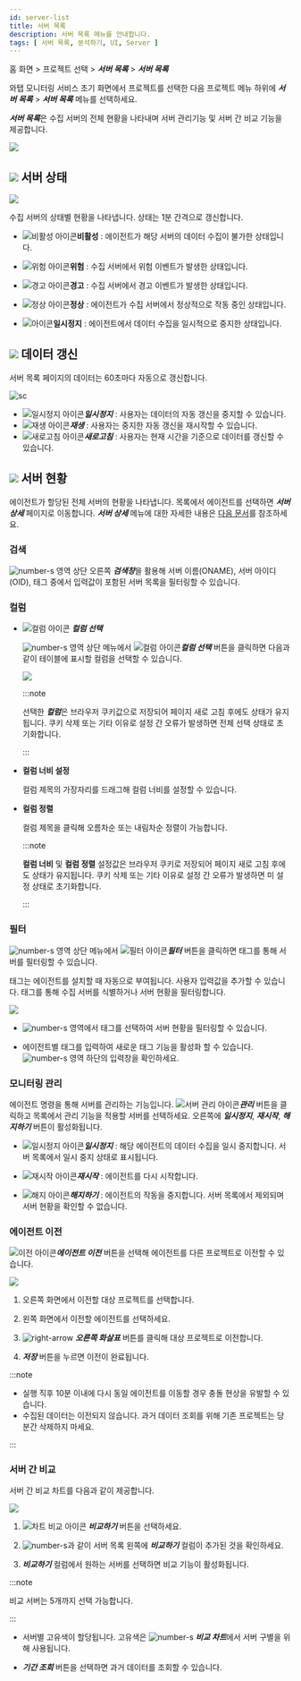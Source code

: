```yaml
---
id: server-list
title: 서버 목록
description: 서버 목록 메뉴를 안내합니다. 
tags: [ 서버 목록, 분석하기, UI, Server ]
---
```


홈 화면 > 프로젝트 선택 > ***서버 목록*** > ***서버 목록***

와탭 모니터링 서비스 초기 화면에서 프로젝트를 선택한 다음 프로젝트 메뉴 하위에 ***서버 목록*** > ***서버 목록*** 메뉴를 선택하세요. 

***서버 목록***은 수집 서버의 전체 현황을 나타내며 서버 관리기능 및 서버 간 비교 기능을 제공합니다.

![](/img/server-list.png)

## ![](/img/number-01.png) 서버 상태

![](https://img.whatap.io/media/images/Screenshot_2021-03-17_server_14861_-_Server_Monitoring24.png)

수집 서버의 상태별 현황을 나타냅니다. 상태는 1분 간격으로 갱신합니다.

* ![비활성 아이콘](/img/ico-disable-agent.svg)**비활성** : 에이전트가 해당 서버의 데이터 수집이 불가한 상태입니다.

* ![위험 아이콘](/img/ic-warning-critical.svg)**위험** : 수집 서버에서 위험 이벤트가 발생한 상태입니다.

* ![경고 아이콘](/img/ic-warning-filled.svg)**경고** : 수집 서버에서 경고 이벤트가 발생한 상태입니다.

* ![정상 아이콘](/img/ic-check-circle-filled.svg)**정상** : 에이전트가 수집 서버에서 정상적으로 작동 중인 상태입니다.

* ![아이콘](/img/ic-s-pause.svg)**일시정지** : 에이전트에서 데이터 수집을 일시적으로 중지한 상태입니다.

## ![](/img/number-02.png) 데이터 갱신

서버 목록 페이지의 데이터는 60초마다 자동으로 갱신합니다.

<div style={{textAlign: 'center'}}>

![sc](/img/server-list-data-rn.png)

</div>

* ![일시정지 아이콘](/img/ic-s-pause.svg)***일시정지*** : 사용자는 데이터의 자동 갱신을 중지할 수 있습니다. 
* ![재생 아이콘](/img/ic-play-grn.svg)***재생*** : 사용자는 중지한 자동 갱신을 재시작할 수 있습니다.
* ![새로고침 아이콘](/img/ic-refresh2.svg)***새로고침*** : 사용자는 현재 시간을 기준으로 데이터를 갱신할 수 있습니다.

## ![](/img/number-03.png) 서버 현황

에이전트가 할당된 전체 서버의 현황을 나타냅니다. 목록에서 에이전트를 선택하면 ***서버 상세*** 페이지로 이동합니다. ***서버 상세*** 메뉴에 대한 자세한 내용은 [다음 문서](server-detail)를 참조하세요.

### 검색

![number-s](/img/number-03.png) 영역 상단 오른쪽 ***검색창***을 활용해 서버 이름(ONAME), 서버 아이디(OID), 태그 중에서 입력값이 포함된 서버 목록을 필터링할 수 있습니다.

### 컬럼

* ![컬럼 아이콘](/img/ic-column.svg) ***컬럼 선택***

  ![number-s](/img/number-03.png) 영역 상단 메뉴에서 ![컬럼 아이콘](/img/ic-column.svg)***컬럼 선택***  버튼을 클릭하면 다음과 같이 테이블에 표시할 컬럼을 선택할 수 있습니다.

  ![](https://img.whatap.io/media/images/Screenshot_2021-03-17_server_14861_-_Server_Monitoring27.png)

  :::note

  선택한 ***컬럼***은 브라우저 쿠키값으로 저장되어 페이지 새로 고침 후에도 상태가 유지됩니다. 쿠키 삭제 또는 기타 이유로 설정 간 오류가 발생하면 전체 선택 상태로 초기화합니다.
  
  :::

* **컬럼 너비 설정**

  컬럼 제목의 가장자리를 드래그해 컬럼 너비를 설정할 수 있습니다.

* **컬럼 정렬**

  컬럼 제목을 클릭해 오름차순 또는 내림차순 정렬이 가능합니다.

  :::note

  **컬럼 너비** 및 **컬럼 정렬** 설정값은 브라우저 쿠키로 저장되어 페이지 새로 고침 후에도 상태가 유지됩니다. 쿠키 삭제 또는 기타 이유로 설정 간 오류가 발생하면 미 설정 상태로 초기화합니다.
  
  :::

### 필터 
![number-s](/img/number-03.png) 영역 상단 메뉴에서 ![필터 아이콘](/img/ico-filter.svg)***필터*** 버튼을 클릭하면 태그를 통해 서버를 필터링할 수 있습니다. 

태그는 에이전트를 설치할 때 자동으로 부여됩니다. 사용자 입력값을 추가할 수 있습니다. 태그를 통해 수집 서버를 식별하거나 서버 현황을 필터링합니다.

![](/img/server-list-filter.png)

* ![number-s](/img/number-04.png) 영역에서 태그를 선택하여 서버 현황을 필터링할 수 있습니다. 

* 에이전트별 태그를 입력하여 새로운 태그 기능을 활성화 할 수 있습니다. ![number-s](/img/number-05.png) 영역 하단의 입력창을 확인하세요.

### 모니터링 관리

에이전트 명령을 통해 서버를 관리하는 기능입니다. ![서버 관리 아이콘](/img/ico-setting.svg)***관리*** 버튼을 클릭하고 목록에서 관리 기능을 적용할 서버를 선택하세요. 오른쪽에 ***일시정지***, ***재시작***, ***해지하기*** 버튼이 활성화됩니다.

* ![일시정지 아이콘](/img/ic-s-pause.svg)***일시정지*** : 해당 에이전트의 데이터 수집을 일시 중지합니다. 서버 목록에서 일시 중지 상태로 표시됩니다.

* ![재시작 아이콘](/img/ic-caret-right.svg)***재시작*** : 에이전트를 다시 시작합니다.

* ![해지 아이콘](/img/ic-delete-critical.svg)***해지하기*** : 에이전트의 작동을 중지합니다. 서버 목록에서 제외되며 서버 현황을 확인할 수 없습니다.

### 에이전트 이전

![이전 아이콘](/img/ic-swap.svg)***에이전트 이전*** 버튼을 선택해 에이전트를 다른 프로젝트로 이전할 수 있습니다.

![](https://img.whatap.io/media/images/Screenshot_2021-03-17_server_14861_-_Server_Monitoring34.png)

1. 오른쪽 화면에서 이전할 대상 프로젝트를 선택합니다.

1. 왼쪽 화면에서 이전할 에이전트를 선택하세요.

1. ![right-arrow](/img/right-arrow.svg) ***오른쪽 화살표*** 버튼를 클릭해 대상 프로젝트로 이전합니다.

1. ***저장*** 버튼을 누르면 이전이 완료됩니다.

:::note

* 실행 직후 10분 이내에 다시 동일 에이전트를 이동할 경우 충돌 현상을 유발할 수 있습니다. 
* 수집된 데이터는 이전되지 않습니다. 과거 데이터 조회를 위해 기존 프로젝트는 당분간 삭제하지 마세요.

:::


### 서버 간 비교

서버 간 비교 차트를 다음과 같이 제공합니다. 

![](/img/server-list-compare.png)

1. ![차트 비교 아이콘](/img/ic-multiline-chart2.svg) ***비교하기*** 버튼을 선택하세요.

1. ![number-s](/img/number-06.png)과 같이 서버 목록 왼쪽에 ***비교하기*** 컬럼이 추가된 것을 확인하세요.

1. ***비교하기*** 컬럼에서 원하는 서버를 선택하면 비교 기능이 활성화됩니다. 

:::note

비교 서버는 5개까지 선택 가능합니다.

:::

* 서버별 고유색이 할당됩니다. 고유색은 ![number-s](/img/ic-number-07.svg) ***비교 차트***에서 서버 구별을 위해 사용됩니다.

* ***기간 조회*** 버튼을 선택하면 과거 데이터를 조회할 수 있습니다.

